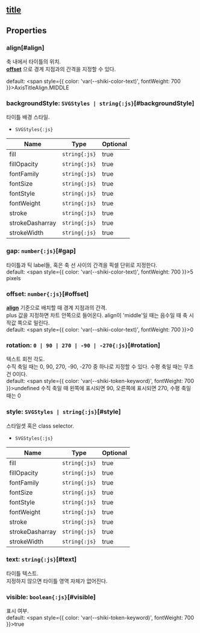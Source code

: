 ## [title](/config/config/title)

## Properties

### align[#align]
축 내에서 타이틀의 위치.\
 **[offset](#offset)** 으로 경계 지점과의 간격을 지정할 수 있다.  


default: <span style={{ color: 'var(--shiki-color-text)', fontWeight: 700 }}>AxisTitleAlign.MIDDLE</span>
### backgroundStyle: `SVGStyles | string{:js}`[#backgroundStyle]
타이틀 배경 스타일.  
- `SVGStyles{:js}` 

| Name | Type | Optional |  
| ----- | ----- | ----- |  
| fill | `string{:js}` | true |  
| fillOpacity | `string{:js}` | true |  
| fontFamily | `string{:js}` | true |  
| fontSize | `string{:js}` | true |  
| fontStyle | `string{:js}` | true |  
| fontWeight | `string{:js}` | true |  
| stroke | `string{:js}` | true |  
| strokeDasharray | `string{:js}` | true |  
| strokeWidth | `string{:js}` | true |
### gap: `number{:js}`[#gap]
타이틀과 틱 label들, 혹은 축 선 사이의 간격을 픽셀 단위로 지정한다.  
default: <span style={{ color: 'var(--shiki-color-text)', fontWeight: 700 }}>5</span> pixels
### offset: `number{:js}`[#offset]
**[align](#align)**  기준으로 배치할 때 경계 지점과의 간격.\
plus 값을 지정하면 차트 안쪽으로 들어온다.
align이 'middle'일 때는 음수일 때 축 시작값 쪽으로 밀린다.  
default: <span style={{ color: 'var(--shiki-color-text)', fontWeight: 700 }}>0</span>
### rotation: `0 | 90 | 270 | -90 | -270{:js}`[#rotation]
텍스트 회전 각도.\
수직 축일 때는 0, 90, 270, -90, -270 중 하나로 지정할 수 있다.
수평 축일 때는 무조건 0이다.  
default: <span style={{ color: 'var(--shiki-token-keyword)', fontWeight: 700 }}>undefined</span> 수직 축일 때 왼쪽에 표시되면 90, 오른쪽에 표시되면 270, 수평 축일 때는 0
### style: `SVGStyles | string{:js}`[#style]
스타일셋 혹은 class selector.  
- `SVGStyles{:js}` 

| Name | Type | Optional |  
| ----- | ----- | ----- |  
| fill | `string{:js}` | true |  
| fillOpacity | `string{:js}` | true |  
| fontFamily | `string{:js}` | true |  
| fontSize | `string{:js}` | true |  
| fontStyle | `string{:js}` | true |  
| fontWeight | `string{:js}` | true |  
| stroke | `string{:js}` | true |  
| strokeDasharray | `string{:js}` | true |  
| strokeWidth | `string{:js}` | true |
### text: `string{:js}`[#text]
타이틀 텍스트.\
지정하지 않으면 타이틀 영역 자체가 없어진다.  

### visible: `boolean{:js}`[#visible]
표시 여부.  
default: <span style={{ color: 'var(--shiki-token-keyword)', fontWeight: 700 }}>true</span>